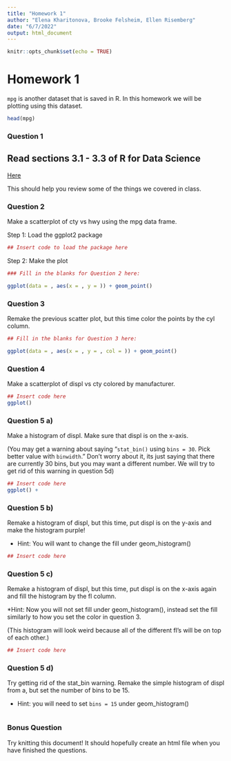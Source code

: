 ```yaml
---
title: "Homework 1"
author: "Elena Kharitonova, Brooke Felsheim, Ellen Risemberg"
date: "6/7/2022"
output: html_document
---
```


```r
knitr::opts_chunk$set(echo = TRUE)
```

# Homework 1

`mpg` is another dataset that is saved in R. In this homework we will be plotting using this dataset. 

```r
head(mpg)
```


### Question 1

## Read sections 3.1 - 3.3 of R for Data Science
[Here](http://r4ds.had.co.nz/data-visualisation.html)

This should help you review some of the things we covered in class.

### Question 2

Make a scatterplot of cty vs hwy using the mpg data frame.

Step 1: Load the ggplot2 package
```r
## Insert code to load the package here

```

Step 2: Make the plot
```r
### Fill in the blanks for Question 2 here:

ggplot(data = , aes(x = , y = )) + geom_point()

```


### Question 3
Remake the previous scatter plot, but this time color the points by the cyl column.

```r
## Fill in the blanks for Question 3 here:

ggplot(data = , aes(x = , y = , col = )) + geom_point()
```



### Question 4
Make a scatterplot of displ vs cty colored by manufacturer.

```r
## Insert code here
ggplot()
```



### Question 5 a)
Make a histogram of displ. Make sure that displ is on the x-axis.

(You may get a warning about saying "`stat_bin()` using `bins = 30`. Pick better value with `binwidth`." Don't worry about it, its just saying that there are currently 30 bins, but you may want a different number. We will try to get rid of this warning in question 5d)

```r
## Insert code here 
ggplot() + 

```


### Question 5 b)
Remake a histogram of displ, but this time, put displ is on the y-axis and make the histogram purple!

* Hint: You will want to change the fill under geom_histogram()

```r
## Insert code here 

```


### Question 5 c)
Remake a histogram of displ, but this time, put displ is on the x-axis again and fill the histogram by the fl column. 

*Hint: Now you will not set fill under geom_histogram(), instead set the fill similarly to how you set the color in question 3.

(This histogram will look weird because all of the different fl's will be on top of each other.)

```r
## Insert code here 

```


### Question 5 d)
Try getting rid of the stat_bin warning. Remake the simple histogram of displ from a, but set the number of bins to be 15. 

* Hint: you will need to set `bins = 15` under geom_histogram()
```r

```



### Bonus Question
Try knitting this document! It should hopefully create an html file when you have finished the questions.
